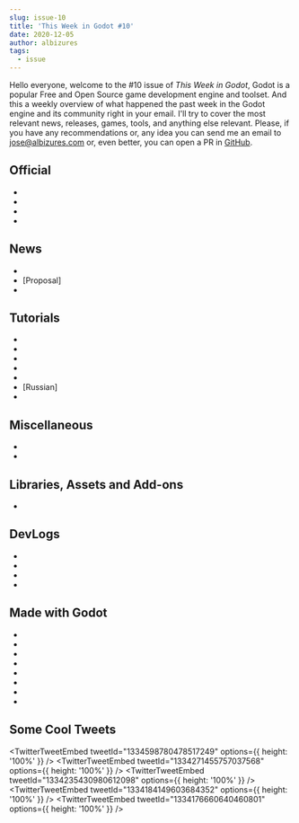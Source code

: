 ```yaml
---
slug: issue-10
title: 'This Week in Godot #10'
date: 2020-12-05
author: albizures
tags:
  - issue
---
```



Hello everyone, welcome to the #10 issue of _This Week in Godot_, Godot is a popular Free and Open Source game development engine and toolset. And this a weekly overview of what happened the past week in the Godot engine and its community right in your email. I'll try to cover the most relevant news, releases, games, tools, and anything else relevant. Please, if you have any recommendations or, any idea you can send me an email to jose@albizures.com or, even better, you can open a PR in [GitHub](https://github.com/albizures/ThisWeekInGodot).

## Official

- <PostLink
  	type="article"
  	label="Godot's 2D engine gets several improvements for upcoming 4.0"
  	version="v4"
  	link="https://godotengine.org/article/godots-2d-engine-gets-several-improvements-upcoming-40"
  />
- <PostLink
  	type="article"
  	label="Tiles editor progress report #1"
  	link="https://godotengine.org/article/tiles-editor-rework"
  />
- <PostLink
  	type="article"
  	label="Call for participation to Online GodotCon 2021"
  	link="https://godotengine.org/article/call-for-participation-online-godotcon-2021"
  />
- <PostLink
  	type="article"
  	label="Godot docs improvements report"
  	link="https://godotengine.org/article/godot-docs-improvements-report"
  />

## News

- <PostLink
  	label="2D in Godot 4 - New Feature Showcase"
  	version="v4"
  	type="youtube"
  	link="https://youtu.be/_VR-xHsio78"
  />
- [Proposal] <PostLink
  	label="Networking API changes for 4.0"
  	version="v4"
  	link="https://github.com/godotengine/godot-proposals/issues/1939"
  />
-

## Tutorials

- <PostLink
  	label="Godot Multiplayer Tutorial - Syncing Players | Godot Dedicated Server #11"
  	link="https://youtu.be/HGu2hUJrAvQ"
  />
- <PostLink
  	label="How to make Particles and Visual Effects in Godot ( and grab the FREE Textures!)"
  	source="https://github.com/RPicster/Godot-particle-and-vfx-textures/"
  	link="https://youtu.be/DPDPI5zDeoM"
  />
- <PostLink
  	label="GDScript to C++ Ep4: Scopes and Statics"
  	source="https://github.com/willnationsdev/deconstructing-godot/blob/master/gdscript_to_cpp/episodes/episode_4.md"
  	link="https://youtu.be/W6QDEcDZxEs"
  />
- <PostLink
  	label="How to get smooth text in pixel art"
  	link="https://youtu.be/jizqXuTgZGU"
  />
- <PostLink
  	label="Fixing Jittery Movement In Godot"
  	link="https://youtu.be/pqrD3B75yKo"
  />
- [Russian] <PostLink
  	label="Уроки по Godot Engine: Основы интерфейса и настройка темы в Godot Engine"
  	link="https://youtu.be/SYzWjqX7Z2I"
  />
- <PostLink
  	label="Godot and Git (part 8): Git LFS and dealing with large assets"
  	link="https://youtu.be/FuRQ0uuKJHI"
  />

## Miscellaneous

- <PostLink
  	label="Making a Game Before Unity Starts up"
  	link="https://youtu.be/r7xW1tBIwXQ"
  />
- <PostLink
  	label="Best Editor Settings for Godot That You Didn't Know"
  	link="https://youtu.be/JaOn-4KRUFw"
  />

## Libraries, Assets and Add-ons

- <PostLink
  	label="FMOD Studio integration for Godot"
  	link="https://github.com/shinobi-lx/godot-fmod-integration"
  />

## DevLogs

- <PostLink
  	label="1.5 Years of Game Development in Godot | Introduction to Sandfire | Devlog#0"
  	link="https://youtu.be/QDpSO5i2R58"
  />
- <PostLink
  	label="Godot Log - 001 | TKOTH Preview and Exploration"
  	link="https://youtu.be/qHWw6m4ftB0"
  />
- <PostLink
  	label="DEAD Devlog: My Struggles with switching from GameMaker to Godot"
  	link="https://youtu.be/xtdeEYBP3DI"
  />
- <PostLink
  	label="Planning My First Commercial Indie Game in Godot - Relaxed Godot Devlog"
  	link="https://youtu.be/QU3Zh3ZOPwM"
  />

## Made with Godot

- <PostLink
  	label="Grass Shader | Godot Engine | WIP"
  	link="https://www.youtube.com/watch?v=6VeMiQRDnuI"
  />
- <PostLink
  	label="An open source typing game about total nuclear war | Nuclear Briefcase"
  	source="https://github.com/Lanyard31/Nuclear-Briefcase-Redux"
  	link="https://youtu.be/S_PEtTDpClw"
  />
- <PostLink
  	source="https://github.com/KOBUGE-Games/moon-dragoon"
  	label="Moon Dragoon: A 2D sidescrolling shooter in Moon-like gravity"
  	link="https://fry.itch.io/moon-dragoon"
  />
- <PostLink
  	source="https://github.com/AnicetNgrt/montgolfiere_godot"
  	label="Earths Secrets: A narrative focused platformer"
  	link="https://anicetngrt.itch.io/earths-secrets"
  />
- <PostLink
  	source="https://github.com/Aspring15/Fields-of-Elysium"
  	label="Fields of Elysium: A simple adventure platformer"
  	link="https://aspring15.itch.io/fields-of-elysium"
  />
- <PostLink
  	label="Paralunar: A 2D shooting game"
  	link="https://remruts.itch.io/paralunar"
  />
- <PostLink
  	label="Godotcraft: Explore, survive and relax in a world of floating islands"
  	link="https://manuelmagno.itch.io/godotcraft"
  />
- <PostLink label="Moonshot" link="https://boxoflights.itch.io/moonshot" />

## Some Cool Tweets

<TwitterTweetEmbed tweetId="1334598780478517249" options={{ height: '100%' }} />
<TwitterTweetEmbed tweetId="1334271455757037568" options={{ height: '100%' }} />
<TwitterTweetEmbed tweetId="1334235430980612098" options={{ height: '100%' }} />
<TwitterTweetEmbed tweetId="1334184149603684352" options={{ height: '100%' }} />
<TwitterTweetEmbed tweetId="1334176660640460801" options={{ height: '100%' }} />
